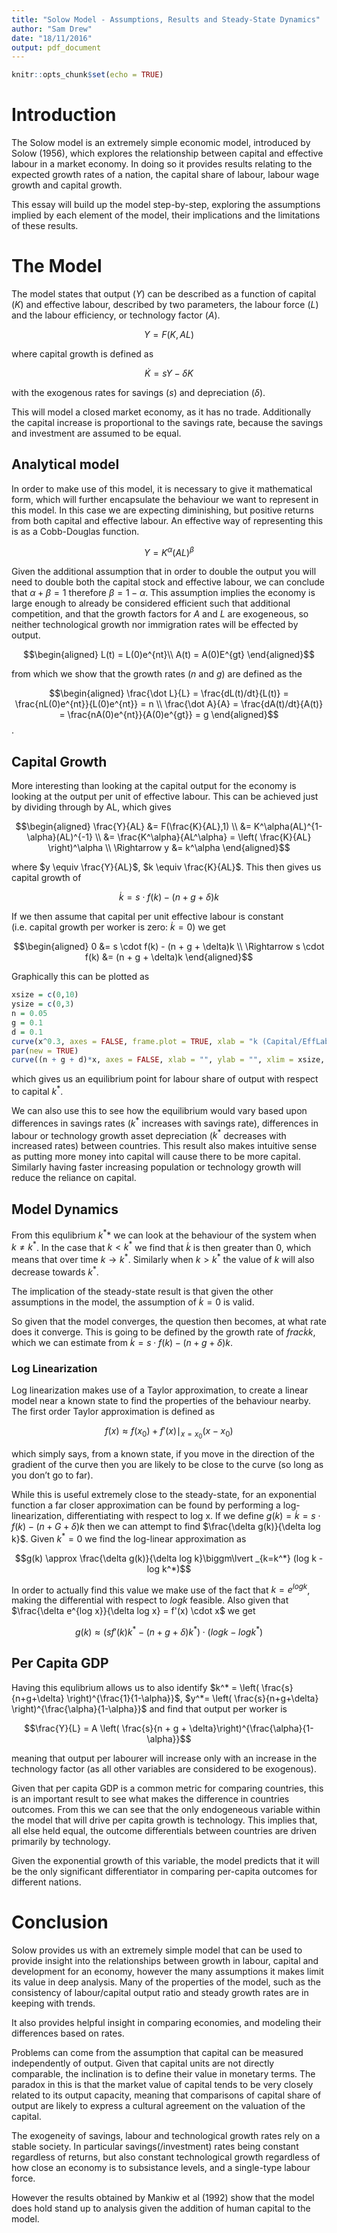 ```yaml
---
title: "Solow Model - Assumptions, Results and Steady-State Dynamics"
author: "Sam Drew"
date: "18/11/2016"
output: pdf_document
---
```


```r
knitr::opts_chunk$set(echo = TRUE)
```

# Introduction

The Solow model is an extremely simple economic model, introduced by Solow (1956), which explores the relationship between capital and effective labour in a market economy. In doing so it provides results relating to the expected growth rates of a nation, the capital share of labour, labour wage growth and capital growth. 

This essay will build up the model step-by-step, exploring the assumptions implied by each element of the model, their implications and the limitations of these results.

# The Model

The model states that output ($Y$) can be described as a function of capital ($K$) and effective labour, described by two parameters, the labour force ($L$) and the labour efficiency, or technology factor ($A$).

$$Y = F(K,AL)$$

where capital growth is defined as 

$$\dot K = s Y - \delta K$$

with the exogenous rates for savings ($s$) and depreciation ($\delta$). 

This will model a closed market economy, as it has no trade. Additionally the capital increase is proportional to the savings rate, because the savings and investment are assumed to be equal.

## Analytical model

In order to make use of this model, it is necessary to give it mathematical form, which will further encapsulate the behaviour we want to represent in this model. In this case we are expecting diminishing, but positive returns from both capital and effective labour. An effective way of representing this is as a Cobb-Douglas function.

$$Y = K^\alpha(AL)^\beta$$

Given the additional assumption that in order to double the output you will need to double both the capital stock and effective labour, we can conclude that $\alpha + \beta = 1$ therefore $\beta = 1 - \alpha$. This assumption implies the economy is large enough to already be considered efficient such that additional competition, and that the growth factors for $A$ and $L$ are exogeneous, so neither technological growth nor immigration rates will be effected by output. 

$$\begin{aligned}
L(t) = L(0)e^{nt}\\
A(t) = A(0)E^{gt}
\end{aligned}$$

from which we show that the growth rates ($n$ and $g$) are defined as the 

$$\begin{aligned}
\frac{\dot L}{L} = \frac{dL(t)/dt}{L(t)} = \frac{nL(0)e^{nt}}{L(0)e^{nt}} = n \\
\frac{\dot A}{A} = \frac{dA(t)/dt}{A(t)} = \frac{nA(0)e^{nt}}{A(0)e^{gt}} = g 
\end{aligned}$$.

## Capital Growth

More interesting than looking at the capital output for the economy is looking at the output per unit of effective labour. This can be achieved just by dividing through by AL, which gives 

$$\begin{aligned}
\frac{Y}{AL} &= F(\frac{K}{AL},1) \\
 &= K^\alpha(AL)^{1-\alpha}(AL)^{-1} \\
 &= \frac{K^\alpha}{AL^\alpha} = \left( \frac{K}{AL} \right)^\alpha \\
 \Rightarrow y &= k^\alpha
\end{aligned}$$

where $y \equiv \frac{Y}{AL}$, $k \equiv \frac{K}{AL}$. This then gives us capital growth of 

$$ \dot k = s \cdot f(k) - (n + g + \delta)k $$

 If we then assume that capital per unit effective labour is constant (i.e. capital growth per worker is zero: $\dot k = 0$) we get

$$\begin{aligned}
0 &= s \cdot f(k) - (n + g + \delta)k \\
\Rightarrow s \cdot f(k) &= (n + g + \delta)k
\end{aligned}$$

Graphically this can be plotted as 

```r
xsize = c(0,10)
ysize = c(0,3)
n = 0.05
g = 0.1
d = 0.1
curve(x^0.3, axes = FALSE, frame.plot = TRUE, xlab = "k (Capital/EffLabour)", ylab = "y (Output/EffLabour)", xlim = xsize, ylim= ysize)
par(new = TRUE)
curve((n + g + d)*x, axes = FALSE, xlab = "", ylab = "", xlim = xsize, ylim = ysize)
```

which gives us an equilibrium point for labour share of output with respect to capital $k^*$. 

We can also use this to see how the equilibrium would vary based upon differences in savings rates ($k^*$ increases with savings rate), differences in labour or technology growth asset depreciation ($k^*$ decreases with increased rates) between countries. This result also makes intuitive sense as putting more money into capital will cause there to be more capital. Similarly having faster increasing population or technology growth will reduce the reliance on capital.

## Model Dynamics
From this equlibrium $k^*$* we can look at the behaviour of the system when $k \neq k^*$. In the case that $k < k^*$ we find that $\dot k$ is then greater than $0$, which means that over time $k \rightarrow k^*$. Similarly when $k > k^*$ the value of $k$ will also decrease towards $k^*$.

The implication of the steady-state result is that given the other assumptions in the model, the assumption of $\dot k = 0$ is valid. 

So given that the model converges, the question then becomes, at what rate does it converge. This is going to be defined by the growth rate of $frac{\dot k}{k}$, which we can estimate from $\dot k = s \cdot f(k) - (n + g + \delta)k$. 

### Log Linearization

Log linearization makes use of a Taylor approximation, to create a linear model near a known state to find the properties of the behaviour nearby. The first order Taylor approximation is defined as 

$$f(x) \approx f(x_0) + f'(x)\mid _{x=x_0}(x-x_0)$$

which simply says, from a known state, if you move in the direction of the gradient of the curve then you are likely to be close to the curve (so long as you don't go to far).

While this is useful extremely close to the steady-state, for an exponential function a far closer approximation can be found by performing a log-linearization, differentiating with respect to log x. If we define $g(k) = \dot k = s \cdot f(k) - (n+G+\delta )k$ then we can attempt to find $\frac{\delta g(k)}{\delta log k}$. Given $k^* = 0$ we find the log-linear approximation as

$$g(k) \approx \frac{\delta g(k)}{\delta log k}\biggm\lvert _{k=k^*} (log k - log k^*)$$

In order to actually find this value we make use of the fact that $k = e^{log k}$, making the differential with respect to $log k$ feasible. Also given that $\frac{\delta e^{log x}}{\delta log x} = f'(x) \cdot x$ we get

$$ g(k) \approx (s f'(k) k^* - (n + g + \delta)k^*) \cdot (log k - log k^*)$$

## Per Capita GDP

Having this equlibrium allows us to also identify $k^* = \left( \frac{s}{n+g+\delta} \right)^{\frac{1}{1-\alpha}}$, $y^*= \left( \frac{s}{n+g+\delta} \right)^{\frac{\alpha}{1-\alpha}}$ and find that output per worker is 

$$\frac{Y}{L} = A \left( \frac{s}{n + g + \delta}\right)^{\frac{\alpha}{1-\alpha}}$$

meaning that output per labourer will increase only with an increase in the technology factor (as all other variables are considered to be exogenous). 

Given that per capita GDP is a common metric for comparing countries, this is an important result to see what makes the difference in countries outcomes. From this we can see that the only endogeneous variable within the model that will drive per capita growth is technology. This implies that, all else held equal, the outcome differentials between countries are driven primarily by technology. 

Given the exponential growth of this variable, the model predicts that it will be the only significant differentiator in comparing per-capita outcomes for different nations.

# Conclusion

Solow provides us with an extremely simple model that can be used to provide insight into the relationships between growth in labour, capital and development for an economy, however the many assumptions it makes limit its value in deep analysis. Many of the properties of the model, such as the consistency of labour/capital output ratio and steady growth rates are in keeping with trends.

It also provides helpful insight in comparing economies, and modeling their differences based on rates.

Problems can come from the assumption that capital can be measured independently of output. Given that capital units are not directly comparable, the inclination is to define their value in monetary terms. The paradox in this is that the market value of capital tends to be very closely related to its output capacity, meaning that comparisons of capital share of output are likely to express a cultural agreement on the valuation of the capital.

The exogeneity of savings, labour and technological growth rates rely on a stable society. In particular savings(/investment) rates being constant regardless of returns, but also constant technological growth regardless of how close an economy is to subsistance levels, and a single-type labour force.

However the results obtained by Mankiw et al (1992) show that the model does hold stand up to analysis given the addition of human capital to the model.